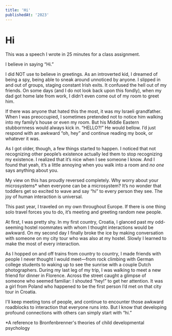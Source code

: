 ```yaml
---
title: 'Hi'
publishedAt: '2023'
---
```



# Hi

This was a speech I wrote in 25 minutes for a class assignment.

I believe in saying “Hi.”

I did NOT use to believe in greetings. As an introverted kid, I dreamed of being a spy, being able to sneak around unnoticed by anyone. I slipped in and out of groups, staging constant Irish exits. It confused the hell out of my friends. On some days (and I do not look back upon this fondly), when my dad got home late from work, I didn’t even come out of my room to greet him.

If there was anyone that hated this the most, it was my Israeli grandfather. When I was preoccupied, I sometimes pretended not to notice him walking into my family’s house or even my room. But his Middle Eastern stubbornness would always kick in. “HELLO?!” He would bellow. I’d just respond with an awkward “oh, hey” and continue reading my book, or whatever it was.

As I got older, though, a few things started to happen. I noticed that not recognizing other people’s existence actually led them to stop recognizing my existence. I realized that it’s nice when I see someone I know. And I found that yeah, it’s a little annoying when you walk into a room and *no one* says anything about you.

My view on this has proudly reversed completely. Why worry about your microsystems* when everyone can be a microsystem? It’s no wonder that toddlers get so excited to wave and say “hi” to every person they see. The joy of human interaction is universal.

This past year, I traveled on my own throughout Europe. If there is one thing solo travel forces you to do, it’s meeting and greeting random new people.

At first, I was pretty shy. In my first country, Croatia, I glanced past my odd-seeming hostel roommates with whom I thought interactions would be awkward. On my second day I finally broke the ice by making conversation with someone on my city tour who was also at my hostel. Slowly I learned to make the most of every interaction.

As I hopped on and off trains from country to country, I made friends with people I never thought I would meet—from rock climbing with German college students to waking up to see the sunrise with a couple Dutch photographers. During my last leg of my trip, I was walking to meet a new friend for dinner in Florence. Across the street caught a glimpse of someone who seemed familiar: I shouted “hey!” to get her attention. It was a girl from Poland who happened to be the first person I’d met on that city tour in Croatia.

I'll keep meeting tons of people, and continue to encounter those awkward roadblocks to interaction that everyone runs into. But I know that developing profound connections with others can simply start with “hi.”


*A reference to Bronfenbrenner's theories of child developmental psychology
